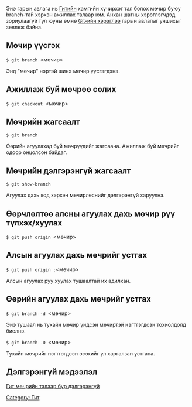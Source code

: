 Энэ гарын авлага нь [[Гит]]ийн хамгийн хүчирхэг тал болох мөчир буюу branch-тай хэрхэн ажиллах талаар юм. Анхан шатны хэрэглэгчдэд зориулаагүй тул юуны өмнө [[Git-ийн хэрэглээ]] гарын авлагыг уншихыг зөвлөж байна.

== Мөчир үүсгэх ==
 $ git branch <мөчир>
Энд "мөчир" нэртэй шинэ мөчир үүсгэгдэнэ.

== Ажиллаж буй мөчрөө солих ==
 $ git checkout <мөчир>

== Мөчрийн жагсаалт ==
 $ git branch
Өөрийн агуулахад буй мөчрүүдийг жагсаана. Ажиллаж буй мөчрийг одоор онцолсон байдаг.

== Мөчрийн дэлгэрэнгүй жагсаалт ==
 $ git show-branch
Агуулах дахь код хэрхэн мөчирлөснийг дэлгэрэнгүй харуулна.

== Өөрчлөлтөө алсны агуулах дахь мөчир рүү түлхэх/хуулах ==
 $ git push origin <мөчир>

== Алсын агуулах дахь мөчрийг устгах ==

 $ git push origin :<мөчир>
Алсын агуулах руу хуулах тушаалтай их адилхан.

== Өөрийн агуулах дахь мөчрийг устгах ==

 $ git branch -d <мөчир>
Энэ тушаал нь тухайн мөчир үндсэн мөчиртэй нэгтгэгдсэн тохиолдолд биелнэ.
 $ git branch -D <мөчир>
Тухайн мөчрийг нэгтгэгдсэн эсэхийг үл харгалзан устгана.


== Дэлгэрэнгүй мэдээлэл ==
[http://progit.org/book/ch3-0.html Гит мөчрийн талаар бүр дэлгэрэнгүй]


[[Category: Гит]]
